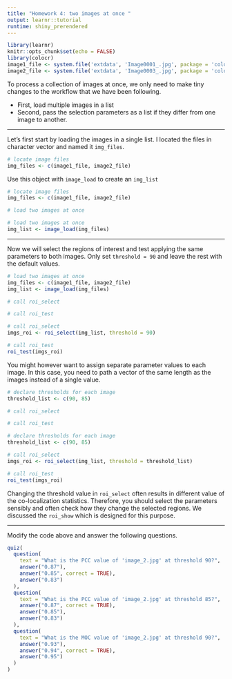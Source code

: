 ```yaml
---
title: "Homework 4: two images at once "
output: learnr::tutorial
runtime: shiny_prerendered
---
```


```r
library(learnr)
knitr::opts_chunk$set(echo = FALSE)
library(colocr)
image1_file <- system.file('extdata', 'Image0001_.jpg', package = 'colocr')
image2_file <- system.file('extdata', 'Image0003_.jpg', package = 'colocr')
```

To process a collection of images at once, we only need to make tiny changes to
the workflow that we have been following.

- First, load multiple images in a list
- Second, pass the selection parameters as a list if they differ from one image 
to another.

---

Let's first start by loading the images in a single list. I located the files
in character vector and named it `img_files`. 

```r
# locate image files
img_files <- c(image1_file, image2_file)
```

Use this object with `image_load` to create an `img_list`

```r
# locate image files
img_files <- c(image1_file, image2_file)
```

```r
# load two images at once
```

```r
# load two images at once
img_list <- image_load(img_files)
```

---

Now we will select the regions of interest and test applying the same parameters
to both images. Only set `threshold = 90` and leave the rest with the default
values.

```r
# load two images at once
img_files <- c(image1_file, image2_file)
img_list <- image_load(img_files)
```

```r
# call roi_select

# call roi_test
```

```r
# call roi_select
imgs_roi <- roi_select(img_list, threshold = 90)

# call roi_test
roi_test(imgs_roi)
```

You might however want to assign separate parameter values to each image. In
this case, you need to path a vector of the same length as the images instead of
a single value.

```r
# declare thresholds for each image
threshold_list <- c(90, 85)

# call roi_select

# call roi_test
```

```r
# declare thresholds for each image
threshold_list <- c(90, 85)

# call roi_select
imgs_roi <- roi_select(img_list, threshold = threshold_list)

# call roi_test
roi_test(imgs_roi)
```

Changing the threshold value in `roi_select` often results in different value of
the co-localization statistics. Therefore, you should select the parameters 
sensibly and often check how they change the selected regions. We discussed the 
`roi_show` which is designed for this purpose. 

---

Modify the code above and answer the following questions.

```r
quiz(
  question(
    text = "What is the PCC value of 'image_2.jpg' at threshold 90?",
    answer("0.87"),
    answer("0.85", correct = TRUE),
    answer("0.83")
  ),
  question(
    text = "What is the PCC value of 'image_2.jpg' at threshold 85?",
    answer("0.87", correct = TRUE),
    answer("0.85"),
    answer("0.83")
  ),
  question(
    text = "What is the MOC value of 'image_2.jpg' at threshold 90?",
    answer("0.93"),
    answer("0.94", correct = TRUE),
    answer("0.95")
  )
)
```
